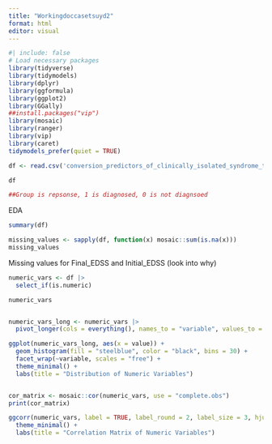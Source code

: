 ```yaml
---
title: "Workingdoccasetsuyd2"
format: html
editor: visual
---
```


```r
#| include: false
# Load necessary packages
library(tidyverse)
library(tidymodels)
library(dplyr)
library(ggformula)
library(ggplot2) 
library(GGally)
##install.packages("vip")
library(mosaic)
library(ranger)
library(vip)
library(caret)
tidymodels_prefer(quiet = TRUE) 
```

```r
df <- read.csv('conversion_predictors_of_clinically_isolated_syndrome_to_multiple_sclerosis.csv')

df

##Group is repsonse, 1 is diagnosed, 0 is not diagnsoed
```

EDA

```r

summary(df)

missing_values <- sapply(df, function(x) mosaic::sum(is.na(x)))
missing_values
```

Missing values for Final_EDSS and Initial_EDSS (look into why)

```r

numeric_vars <- df |> 
  select_if(is.numeric)

numeric_vars 


numeric_vars_long <- numeric_vars |> 
  pivot_longer(cols = everything(), names_to = "variable", values_to = "value")

ggplot(numeric_vars_long, aes(x = value)) +
  geom_histogram(fill = "steelblue", color = "black", bins = 30) +
  facet_wrap(~variable, scales = "free") +
  theme_minimal() +
  labs(title = "Distribution of Numeric Variables")


cor_matrix <- mosaic::cor(numeric_vars, use = "complete.obs")
print(cor_matrix)

ggcorr(numeric_vars, label = TRUE, label_round = 2, label_size = 3, hjust = 0.75, size = 3) +
  theme_minimal() +
  labs(title = "Correlation Matrix of Numeric Variables")
```
